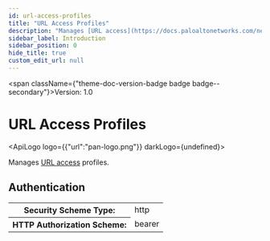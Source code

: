 ```yaml
---
id: url-access-profiles
title: "URL Access Profiles"
description: "Manages [URL access](https://docs.paloaltonetworks.com/network-security/security-policy/security-profiles/security-profile-url-filtering) profiles."
sidebar_label: Introduction
sidebar_position: 0
hide_title: true
custom_edit_url: null
---
```



<span className={"theme-doc-version-badge badge badge--secondary"}>Version: 1.0</span>

<h1 className={"openapi__heading"}>URL Access Profiles</h1>

<ApiLogo logo={{"url":"pan-logo.png"}} darkLogo={undefined}></ApiLogo>

Manages [URL access](https://docs.paloaltonetworks.com/network-security/security-policy/security-profiles/security-profile-url-filtering) profiles.


<div style={{"marginBottom":"2rem"}}><h2 id={"authentication"} style={{"marginBottom":"1rem"}}>Authentication</h2><SchemaTabs className={"openapi-tabs__security-schemes"}><TabItem label={"HTTP: Bearer Auth"} value={"Bearer"}><div><table><tbody><tr><th>Security Scheme Type:</th><td>http</td></tr><tr><th>HTTP Authorization Scheme:</th><td>bearer</td></tr></tbody></table></div></TabItem></SchemaTabs></div>
      